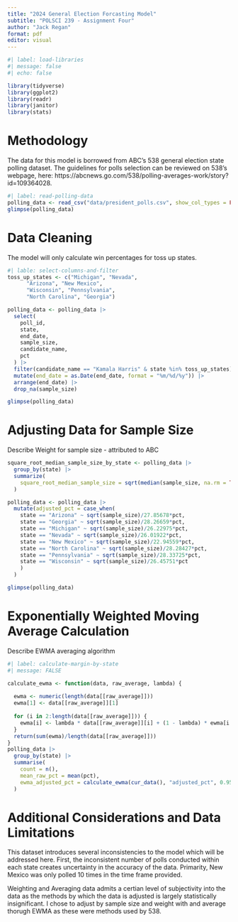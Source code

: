 ```yaml
---
title: "2024 General Election Forcasting Model"
subtitle: "POLSCI 239 - Assignment Four"
author: "Jack Regan"
format: pdf
editor: visual
---
```



```r
#| label: load-libraries
#| message: false
#| echo: false

library(tidyverse)
library(ggplot2)
library(readr)
library(janitor)
library(stats)
```

# Methodology

The data for this model is borrowed from ABC's 538 general election state polling dataset. The guidelines for polls selection can be reviewed on 538's webpage, here: https://abcnews.go.com/538/polling-averages-work/story?id=109364028.
```r
#| label: read-polling-data
polling_data <- read_csv("data/president_polls.csv", show_col_types = FALSE)
glimpse(polling_data)
```
# Data Cleaning

The model will only calculate win percentages for toss up states.

```r
#| lable: select-columns-and-filter
toss_up_states <- c("Michigan", "Nevada", 
      "Arizona", "New Mexico", 
      "Wisconsin", "Pennsylvania", 
      "North Carolina", "Georgia")

polling_data <- polling_data |>
  select(
    poll_id,
    state,
    end_date,
    sample_size,
    candidate_name,
    pct
  ) |>
  filter(candidate_name == "Kamala Harris" & state %in% toss_up_states) |>
  mutate(end_date = as.Date(end_date, format = "%m/%d/%y")) |>
  arrange(end_date) |>
  drop_na(sample_size)

glimpse(polling_data)
```

# Adjusting Data for Sample Size

Describe Weight for sample size - attributed to ABC

```r
square_root_median_sample_size_by_state <- polling_data |>
  group_by(state) |>
  summarize(
    square_root_median_sample_size = sqrt(median(sample_size, na.rm = TRUE))
  )

polling_data <- polling_data |>
  mutate(adjusted_pct = case_when(
    state == "Arizona" ~ sqrt(sample_size)/27.85678*pct,
    state == "Georgia" ~ sqrt(sample_size)/28.26659*pct,
    state == "Michigan" ~ sqrt(sample_size)/26.22975*pct,
    state == "Nevada" ~ sqrt(sample_size)/26.01922*pct,
    state == "New Mexico" ~ sqrt(sample_size)/22.94559*pct,
    state == "North Carolina" ~ sqrt(sample_size)/28.28427*pct,
    state == "Pennsylvania" ~ sqrt(sample_size)/28.33725*pct,
    state == "Wisconsin" ~ sqrt(sample_size)/26.45751*pct
    )
  )

glimpse(polling_data)
```

# Exponentially Weighted Moving Average Calculation

Describe EWMA averaging algorithm

```r
#| label: calculate-margin-by-state
#| message: FALSE

calculate_ewma <- function(data, raw_average, lambda) {
  
  ewma <- numeric(length(data[[raw_average]]))
  ewma[1] <- data[[raw_average]][1]
  
  for (i in 2:length(data[[raw_average]])) {
    ewma[i] <- lambda * data[[raw_average]][i] + (1 - lambda) * ewma[i - 1]
  }
  return(sum(ewma)/length(data[[raw_average]]))
}
polling_data |>
  group_by(state) |>
  summarise(
    count = n(),
    mean_raw_pct = mean(pct),
    ewma_adjusted_pct = calculate_ewma(cur_data(), "adjusted_pct", 0.95)
  )
```

# Additional Considerations and Data Limitations

This dataset introduces several inconsistencies to the model which will be addressed here. First, the inconsistent number of polls conducted within each state creates uncertainty in the accuracy of the data. Primarity, New Mexico was only polled 10 times in the time frame provided.

Weighting and Averaging data admits a certian level of subjectivity into the data as the methods by which the data is adjusted is largely statistically insignificant. I chose to adjust by sample size and weight with and average thorugh EWMA as these were methods used by 538.
